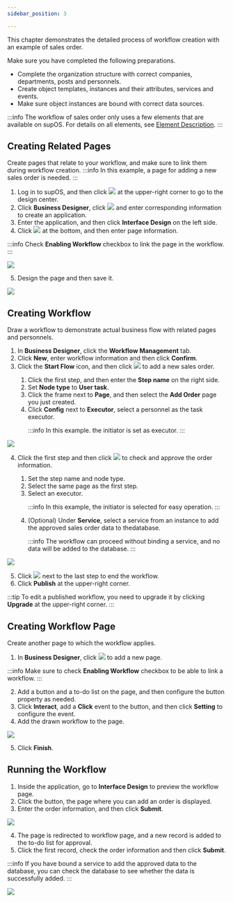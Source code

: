 ```yaml
---
sidebar_position: 3

---
```



This chapter demonstrates the detailed process of workflow creation with an example of sales order.<br/>

Make sure you have completed the following preparations.
- Complete the organization structure with correct companies, departments, posts and personnels.
- Create object templates, instances and their attributes, services and events.
- Make sure object instances are bound with correct data sources.

:::info
The workflow of sales order only uses a few elements that are available on supOS. For details on all elements, see <a href="Element Description">Element Description</a>.
:::

## Creating Related Pages
  
Create pages that relate to your workflow, and make sure to link them during workflow creation. 
:::info
In this example, a page for adding a new sales order is needed.
:::
  
1. Log in to supOS, and then click <img src="https://wordpressfreezonex.oss-accelerate.aliyuncs.com/workflow/7.png" /> at the upper-right corner to go to the design center.
2. Click <strong>Business Designer</strong>, click <img src="https://wordpressfreezonex.oss-accelerate.aliyuncs.com/workflow/16.png"/> and enter corresponding information to create an application.
3. Enter the application, and then click <strong>Interface Design</strong> on the left side.
4. Click <img src="https://wordpressfreezonex.oss-accelerate.aliyuncs.com/workflow/2.png" /> at the bottom, and then enter page information.

:::info
Check <strong>Enabling Workflow</strong> checkbox to link the page in the workflow.
:::

<img src="https://wordpressfreezonex.oss-accelerate.aliyuncs.com/workflow/3.png"/>

5. Design the page and then save it.

<img src="https://wordpressfreezonex.oss-accelerate.aliyuncs.com/workflow/4.png"/>


## Creating Workflow

Draw a workflow to demonstrate actual business flow with related pages and personnels.
  
1. In <strong>Business Designer</strong>, click the <strong>Workflow Management</strong> tab.
2. Click <strong>New</strong>, enter workflow information and then click <strong>Confirm</strong>.
3. Click the <strong>Start Flow</strong> icon, and then click <img src="https://wordpressfreezonex.oss-accelerate.aliyuncs.com/workflow/5.png" /> to add a new sales order.

<ol>
<ol>
<li>Click the first step, and then enter the <strong>Step name</strong> on the right side.</li>
<li>Set <strong>Node type</strong> to <strong>User task</strong>.</li>
<li>Click the frame next to <strong>Page</strong>, and then select the <strong>Add Order</strong> page you just created.</li>
<li>Click <strong>Config</strong> next to <strong>Executor</strong>, select a personnel as the task executor.

:::info
In this example. the initiator is set as executor.
:::

</li>
</ol>
</ol>


<img src="https://wordpressfreezonex.oss-accelerate.aliyuncs.com/workflow/6.png" />

4. Click the first step and then click <img src="https://wordpressfreezonex.oss-accelerate.aliyuncs.com/workflow/5.png" /> to check and approve the order information.

<ol>
<ol>
<li>Set the step name and node type.</li>
<li>Select the same page as the first step.</li>
<li>Select an executor.

:::info 
In this example, the initiator is selected for easy operation.
:::
  
</li>
<li>(Optional) Under <strong>Service</strong>, select a service from an instance to add the approved sales order data to thedatabase.

:::info
The workflow can proceed without binding a service, and no data will be added to the database.
:::

</li>
</ol>
</ol>


<img src="https://wordpressfreezonex.oss-accelerate.aliyuncs.com/workflow/8.png" />

5. Click <img src="https://wordpressfreezonex.oss-accelerate.aliyuncs.com/workflow/9.png" /> next to the last step to end the workflow.
6. Click <strong>Publish</strong> at the upper-right corner.


:::tip
To edit a published workflow, you need to upgrade it by clicking <strong>Upgrade</strong> at the upper-right corner.
:::


## Creating Workflow Page

Create another page to which the workflow applies.

1. In <strong>Business Designer</strong>, click <img src="https://wordpressfreezonex.oss-accelerate.aliyuncs.com/workflow/16.png"/> to add a new page.

:::info
Make sure to check <strong>Enabling Workflow</strong> checkbox to be able to link a workflow.
:::

2. Add a button and a to-do list on the page, and then configure the button property as needed.
3. Click <strong>Interact</strong>, add a <strong>Click</strong> event to the button, and then click <strong>Setting</strong> to configure the event.
4. Add the drawn workflow to the page.

<img src="https://wordpressfreezonex.oss-accelerate.aliyuncs.com/workflow/10.png"/>

5. Click <strong>Finish</strong>.


## Running the Workflow

1. Inside the application, go to <strong>Interface Design</strong> to preview the workflow page.
2. Click the button, the page where you can add an order is displayed.
3. Enter the order information, and then click <strong>Submit</strong>.

<img src="https://wordpressfreezonex.oss-accelerate.aliyuncs.com/workflow/11.png"/>

4. The page is redirected to workflow page, and a new record is added to the to-do list for approval.
5. Click the first record, check the order information and then click <strong>Submit</strong>.

:::info
If you have bound a service to add the approved data to the database, you can check the database to see whether the data is successfully added.
:::

<img src="https://wordpressfreezonex.oss-accelerate.aliyuncs.com/workflow/12.png"/>

